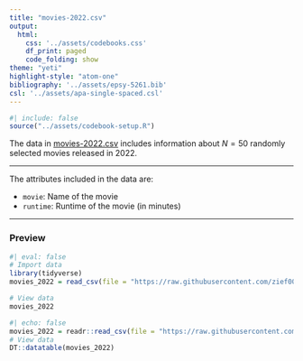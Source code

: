 ```yaml
---
title: "movies-2022.csv"
output: 
  html:
    css: '../assets/codebooks.css'
    df_print: paged
    code_folding: show
theme: "yeti"
highlight-style: "atom-one"
bibliography: '../assets/epsy-5261.bib'
csl: '../assets/apa-single-spaced.csl'
---
```



```r
#| include: false
source("../assets/codebook-setup.R")
```

The data in [movies-2022.csv](https://raw.githubusercontent.com/zief0002/epsy-5261/main/data/movies-2022.csv) includes information about $N=50$ randomly selected movies released in 2022.

---

The attributes included in the data are:

- `movie`: Name of the movie
- `runtime`: Runtime of the movie (in minutes)

---


### Preview

```r
#| eval: false
# Import data
library(tidyverse)
movies_2022 = read_csv(file = "https://raw.githubusercontent.com/zief0002/epsy-5261/main/data/movies-2022.csv")

# View data
movies_2022
```

```r
#| echo: false
movies_2022 = readr::read_csv(file = "https://raw.githubusercontent.com/zief0002/epsy-5261/main/data/movies-2022.csv")
# View data
DT::datatable(movies_2022)
```


<!-- ### References -->




